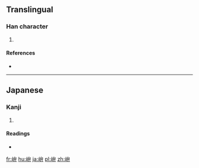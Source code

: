 ==Translingual==

===Han character===
{{Han char|rn=46|rad=山|as=05|sn=8|four=|canj=山戈廿 (UIT)|ids=⿰[[山]][[弁]]}}

# {{defn|Han|sort=山05}}

====References====
* {{Han ref|kx=0310.071|hdz=10769.081|uh=5CC5|ud=23749}}

----

==Japanese==

===Kanji===
{{ja-kanji|grade=|rs=山05}}

# {{defn|lang=ja|sort=山05}}

====Readings====
* {{ja-readings|on=|kun=[[くら]] (kura)}}

[[fr:峅]]
[[hu:峅]]
[[ja:峅]]
[[pl:峅]]
[[zh:峅]]